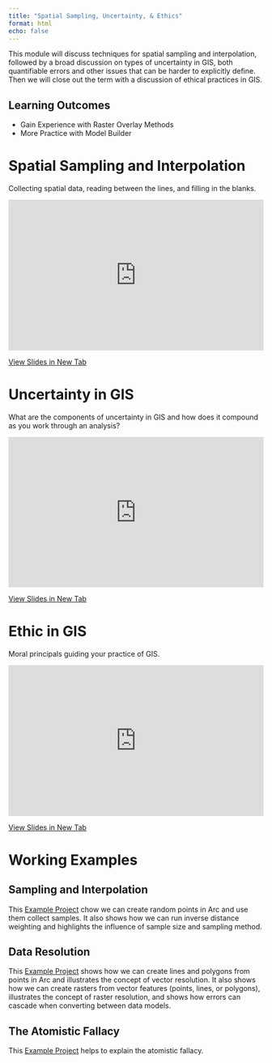 ```yaml
---
title: "Spatial Sampling, Uncertainty, & Ethics"
format: html
echo: false
---
```


This module will discuss techniques for spatial sampling and interpolation, followed by a broad discussion on types of uncertainty in GIS, both quantifiable errors and other issues that can be harder to explicitly define.  Then we will close out the term with a discussion of ethical practices in GIS.


## Learning Outcomes

* Gain Experience with Raster Overlay Methods
* More Practice with Model Builder



# Spatial Sampling and Interpolation

Collecting spatial data, reading between the lines, and filling in the blanks.

<div style="overflow: hidden;
  padding-top: 56.25%;
  position: relative">
  <iframe src="https://geos270.github.io/LectureSlides/Spatial_Sampling_Methods/Slides.html#/spatial-sampling" title="Processes" scrolling="no" frameborder="0"
    style="border: 0;
   height: 100%;
   left: 0;
   position: absolute;
   top: 0;
   width: 100%;">
   <p>Your browser does not support iframes.</p>
 </iframe>
</div>
<a href="https://geos270.github.io/LectureSlides/Spatial_Sampling_Methods/Slides.html#/spatial-sampling" target="_blank">View Slides in New Tab</a>


# Uncertainty in GIS

What are the components of uncertainty in GIS and how does it compound as you work through an analysis?

<div style="overflow: hidden;
  padding-top: 56.25%;
  position: relative">
  <iframe src="https://geos270.github.io/LectureSlides/Uncertainty_in_GIS/Slides.html#/uncertainty-in-gis" title="Processes" scrolling="no" frameborder="0"
    style="border: 0;
   height: 100%;
   left: 0;
   position: absolute;
   top: 0;
   width: 100%;">
   <p>Your browser does not support iframes.</p>
 </iframe>
</div>
<a href="https://geos270.github.io/LectureSlides/Uncertainty_in_GIS/Slides.html#/uncertainty-in-gis" target="_blank">View Slides in New Tab</a>


# Ethic in GIS

Moral principals guiding your practice of GIS.


<div style="overflow: hidden;
  padding-top: 56.25%;
  position: relative">
  <iframe src="https://geos270.github.io/LectureSlides/Ethics_in_GIS/Slides.html#/ethics-in-gis" title="Processes" scrolling="no" frameborder="0"
    style="border: 0;
   height: 100%;
   left: 0;
   position: absolute;
   top: 0;
   width: 100%;">
   <p>Your browser does not support iframes.</p>
 </iframe>
</div>
<a href="https://geos270.github.io/LectureSlides/Ethics_in_GIS/Slides.html#/ethics-in-gis" target="_blank">View Slides in New Tab</a>


# Working Examples

## Sampling and Interpolation

This [Example Project](https://github.com/GEOS270/LabData/raw/main/Mod6/Sampling_Interpolation.zip) chow we can create random points in Arc and use them collect samples. It also shows how we can run inverse distance weighting and highlights the influence of sample size and sampling method.

## Data Resolution 

This [Example Project](https://github.com/GEOS270/LabData/raw/main/Mod6/Resolution_and_Conversion.zip) shows how we can create lines and polygons from points in Arc and illustrates the concept of vector resolution. It also shows how we can create rasters from vector features (points, lines, or polygons), illustrates the concept of raster resolution, and shows how errors can cascade when converting between data models.


## The Atomistic Fallacy

This [Example Project](https://github.com/GEOS270/LabData/raw/main/Mod6/AtomisticFallacy.zip) helps to explain the atomistic fallacy.
